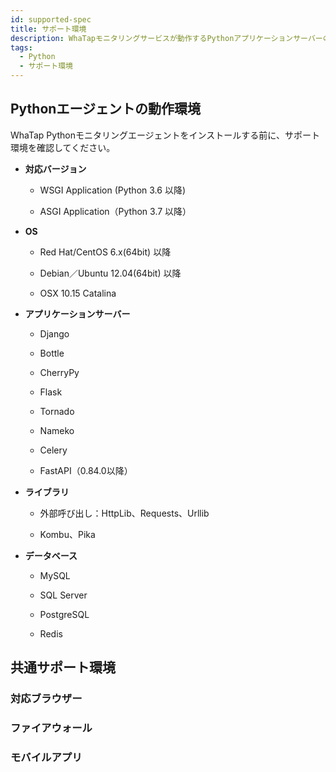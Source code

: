 ```yaml
---
id: supported-spec
title: サポート環境
description: WhaTapモニタリングサービスが動作するPythonアプリケーションサーバーの基本スペックについて説明します。
tags:
  - Python
  - サポート環境
---
```


## Pythonエージェントの動作環境

WhaTap Pythonモニタリングエージェントをインストールする前に、サポート環境を確認してください。

- **対応バージョン**

  - WSGI Application (Python 3.6 以降)

  - ASGI Application（Python 3.7 以降）

- **OS**

  - Red Hat/CentOS 6.x(64bit) 以降

  - Debian／Ubuntu 12.04(64bit) 以降

  - OSX 10.15 Catalina

- **アプリケーションサーバー**

  - Django

  - Bottle

  - CherryPy

  - Flask

  - Tornado

  - Nameko

  - Celery

  - FastAPI（0.84.0以降）

- **ライブラリ**

  - 外部呼び出し：HttpLib、Requests、Urllib

  - Kombu、Pika

- **データベース**

  - MySQL

  - SQL Server

  - PostgreSQL

  - Redis

## 共通サポート環境

### 対応ブラウザー


<Supportedbrowser />

### ファイアウォール


<Proxy /> 

### モバイルアプリ


<Mobileapp />  
